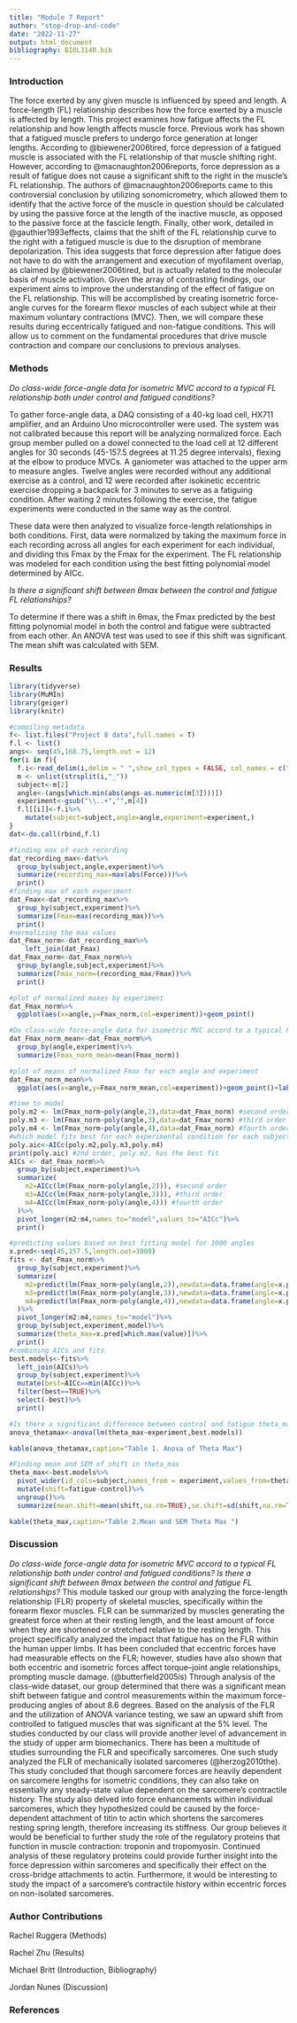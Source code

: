 ```yaml
---
title: "Module 7 Report"
author: "stop-drop-and-code"
date: "2022-11-27"
output: html_document
bibliography: BIOL3140.bib
---
```


### Introduction

The force exerted by any given muscle is influenced by speed and length. A force-length (FL) relationship describes how the force exerted by a muscle is affected by length. This project examines how fatigue affects the FL relationship and how length affects muscle force. Previous work has shown that a fatigued muscle prefers to undergo force generation at longer lengths. According to @biewener2006tired, force depression of a fatigued muscle is associated with the FL relationship of that muscle shifting right. However, according to @macnaughton2006reports, force depression as a result of fatigue does not cause a significant shift to the right in the muscle’s FL relationship. The authors of @macnaughton2006reports came to this controversial conclusion by utilizing sonomicrometry, which allowed them to identify that the active force of the muscle in question should be calculated by using the passive force at the length of the inactive muscle, as opposed to the passive force at the fascicle length. 
Finally, other work, detailed in @gauthier1993effects, claims that the shift of the FL relationship curve to the right with a fatigued muscle is due to the disruption of membrane depolarization. This idea suggests that force depression after fatigue does not have to do with the arrangement and execution of myofilament overlap, as claimed by @biewener2006tired, but is actually related to the molecular basis of muscle activation. Given the array of contrasting findings, our experiment aims to improve the understanding of the effect of fatigue on the FL relationship. This will be accomplished by creating isometric force-angle curves for the forearm flexor muscles of each subject while at their maximum voluntary contractions (MVC). Then, we will compare these results during eccentrically fatigued and non-fatigue conditions. This will allow us to comment on the fundamental procedures that drive muscle contraction and compare our conclusions to previous analyses.

### Methods

*Do class-wide force-angle data for isometric MVC accord to a typical FL relationship both under control and fatigued conditions?*

To gather force-angle data, a DAQ consisting of a 40-kg load cell, HX711 amplifier, and an Arduino Uno microcontroller were used. The system was not calibrated because this report will be analyzing normalized force. Each group member pulled on a dowel connected to the load cell at 12 different angles for 30 seconds (45-157.5 degrees at 11.25 degree intervals), flexing at the elbow to produce MVCs. A ganiometer was attached to the upper arm to measure angles. Twelve angles were recorded without any additional exercise as a control, and 12 were recorded after isokinetic eccentric exercise dropping a backpack for 3 minutes to serve as a fatiguing condition. After waiting 2 minutes following the exercise, the fatigue experiments were conducted in the same way as the control.

These data were then analyzed to visualize force-length relationships in both conditions. First, data were normalized by taking the maximum force in each recording across all angles for each experiment for each individual, and dividing this Fmax by the Fmax for the experiment. The FL relationship was modeled for each condition using the best fitting polynomial model determined by AICc. 

*Is there a significant shift between θmax between the control and fatigue FL relationships?*

To determine if there was a shift in θmax, the Fmax predicted by the best fitting polynomial model in both the control and fatigue were subtracted from each other. An ANOVA test was used to see if this shift was significant. The mean shift was calculated with SEM. 

### Results
```r
library(tidyverse)
library(MuMIn)
library(geiger)
library(knitr)
```
```r
#compiling metadata
f<- list.files("Project 8 data",full.names = T)
f.l <- list()
angs<- seq(45,168.75,length.out = 12)
for(i in f){
  f.i<-read_delim(i,delim = " ",show_col_types = FALSE, col_names = c("Reading","Force","Unit"))
  m <- unlist(strsplit(i,"_"))
  subject<-m[2]
  angle<-(angs[which.min(abs(angs-as.numeric(m[3])))])
  experiment<-gsub("\\..+","",m[4])
  f.l[[i]]<-f.i%>%
    mutate(subject=subject,angle=angle,experiment=experiment,)
}
dat<-do.call(rbind,f.l)
```
```r
#finding max of each recording
dat_recording_max<-dat%>%
  group_by(subject,angle,experiment)%>%
  summarize(recording_max=max(abs(Force)))%>%
  print()
#finding max of each experiment
dat_Fmax<-dat_recording_max%>%
  group_by(subject,experiment)%>%
  summarize(Fmax=max(recording_max))%>%
  print()
#normalizing the max values
dat_Fmax_norm<-dat_recording_max%>%
    left_join(dat_Fmax)
dat_Fmax_norm<-dat_Fmax_norm%>%
  group_by(angle,subject,experiment)%>%
  summarize(Fmax_norm=(recording_max/Fmax))%>%
  print()
```
```r
#plot of normalized maxes by experiment
dat_Fmax_norm%>%
  ggplot(aes(x=angle,y=Fmax_norm,col=experiment))+geom_point()
```
```r
#Do class-wide force-angle data for isometric MVC accord to a typical FL relationship both under control and fatigued conditions?
dat_Fmax_norm_mean<-dat_Fmax_norm%>%
  group_by(angle,experiment)%>%
  summarize(Fmax_norm_mean=mean(Fmax_norm))
```
```r
#plot of means of normalized Fmax for each angle and experiment
dat_Fmax_norm_mean%>%
  ggplot(aes(x=angle,y=Fmax_norm_mean,col=experiment))+geom_point()+labs(y="Mean Normalized Fmax", x="Angle")
```
```r
#time to model
poly.m2 <- lm(Fmax_norm~poly(angle,2),data=dat_Fmax_norm) #second order
poly.m3 <- lm(Fmax_norm~poly(angle,3),data=dat_Fmax_norm) #third order
poly.m4 <- lm(Fmax_norm~poly(angle,4),data=dat_Fmax_norm) #fourth order
#which model fits best for each experimental condition for each subject
poly.aic<-AICc(poly.m2,poly.m3,poly.m4) 
print(poly.aic) #2nd order, poly.m2, has the best fit
AICs <- dat_Fmax_norm%>%
  group_by(subject,experiment)%>%
  summarize(
    m2=AICc(lm(Fmax_norm~poly(angle,2))), #second order
    m3=AICc(lm(Fmax_norm~poly(angle,3))), #third order
    m4=AICc(lm(Fmax_norm~poly(angle,4))) #fourth order
  )%>%
  pivot_longer(m2:m4,names_to="model",values_to="AICc")%>%
  print()
```
```r
#predicting values based on best fitting model for 1000 angles
x.pred<-seq(45,157.5,length.out=1000)
fits <- dat_Fmax_norm%>%
  group_by(subject,experiment)%>%
  summarize(
    m2=predict(lm(Fmax_norm~poly(angle,2)),newdata=data.frame(angle=x.pred)), #second order
    m3=predict(lm(Fmax_norm~poly(angle,3)),newdata=data.frame(angle=x.pred)), #third order
    m4=predict(lm(Fmax_norm~poly(angle,4)),newdata=data.frame(angle=x.pred)) #fourth order
  )%>%
  pivot_longer(m2:m4,names_to="model")%>%
  group_by(subject,experiment,model)%>%
  summarize(theta_max=x.pred[which.max(value)])%>%
  print()
#combining AICs and fits
best.models<-fits%>%
  left_join(AICs)%>%
  group_by(subject,experiment)%>%
  mutate(best=AICc==min(AICc))%>%
  filter(best==TRUE)%>%
  select(-best)%>%
  print()
```
```r
#Is there a significant difference between control and fatigue theta_max? 
anova_thetamax<-anova(lm(theta_max~experiment,best.models))
```
```r
kable(anova_thetamax,caption="Table 1. Anova of Theta Max")
```
```r

#Finding mean and SEM of shift in theta_max
theta_max<-best.models%>%
  pivot_wider(id_cols=subject,names_from = experiment,values_from=theta_max)%>%
  mutate(shift=fatigue-control)%>%
  ungroup()%>%
  summarize(mean.shift=mean(shift,na.rm=TRUE),se.shift=sd(shift,na.rm=TRUE)/sqrt(length(shift)))
```
```r
kable(theta_max,caption="Table 2.Mean and SEM Theta Max ")
```

### Discussion
*Do class-wide force-angle data for isometric MVC accord to a typical FL relationship both under control and fatigued conditions?*
*Is there a significant shift between θmax between the control and fatigue FL relationships?*
This module tasked our group with analyzing the force-length relationship (FLR) property of skeletal muscles, specifically within the forearm flexor muscles. FLR can be summarized by muscles generating the greatest force when at their resting length, and the least amount of force when they are shortened or stretched relative to the resting length. This project specifically analyzed the impact that fatigue has on the FLR within the human upper limbs. It has been concluded that eccentric forces have had measurable effects on the FLR; however, studies have also shown that both eccentric and isometric forces affect torque–joint angle relationships, prompting muscle damage. (@butterfield2005is) 
Through analysis of the class-wide dataset, our group determined that there was a significant mean shift between fatigue and control measurements within the maximum force-producing angles of about 8.6 degrees. Based on the analysis of the FLR and the utilization of ANOVA variance testing, we saw an upward shift from controlled to fatigued muscles that was significant at the 5% level. The studies conducted by our class will provide another level of advancement in the study of upper arm biomechanics.
There has been a multitude of studies surrounding the FLR and specifically sarcomeres. One such study analyzed the FLR of mechanically isolated sarcomeres (@herzog2010the). This study concluded that though sarcomere forces are heavily dependent on sarcomere lengths for isometric conditions, they can also take on essentially any steady-state value dependent on the sarcomere’s contractile history. The study also delved into force enhancements within individual sarcomeres, which they hypothesized could be caused by the force-dependent attachment of titin to actin which shortens the sarcomeres resting spring length, therefore increasing its stiffness. Our group believes it would be beneficial to further study the role of the regulatory proteins that function in muscle contraction: troponin and tropomyosin. Continued analysis of these regulatory proteins could provide further insight into the force depression within sarcomeres and specifically their effect on the cross-bridge attachments to actin. Furthermore, it would be interesting to study the impact of a sarcomere’s contractile history within eccentric forces on non-isolated sarcomeres.

### Author Contributions

Rachel Ruggera (Methods)

Rachel Zhu (Results)

Michael Britt (Introduction, Bibliography)

Jordan Nunes (Discussion)

### References
